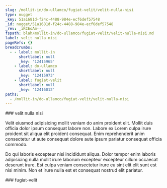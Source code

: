 ```yaml
---
slug: /mollit-in/do-ullamco/fugiat-velit/velit-nulla-nisi
type: nugget
_key: 51a1681d-f24c-4488-984e-ecf6def57548
_id: nugget/51a1681d-f24c-4488-984e-ecf6def57548
_rev: _iKCEoAm--_
fspath: blah/mollit-in/do-ullamco/fugiat-velit/velit-nulla-nisi.md
label: velit nulla nisi
pageRefs: {}
breadcrumbs:
  - - label: mollit-in
      shortlabel: null
      _key: '12415965'
    - label: do-ullamco
      shortlabel: null
      _key: '12415973'
    - label: fugiat-velit
      shortlabel: null
      _key: '12416012'
paths:
  - /mollit-in/do-ullamco/fugiat-velit/velit-nulla-nisi
---
```


<NuggetArea>
<Nugget slug="/mollit-in/do-ullamco/fugiat-velit/velit-nulla-nisi" type="nugget" _key="51a1681d-f24c-4488-984e-ecf6def57548" _id="nugget/51a1681d-f24c-4488-984e-ecf6def57548" _rev="_iKCEoAm--_" fspath="blah/mollit-in/do-ullamco/fugiat-velit/velit-nulla-nisi.md" label="velit nulla nisi" paths="/mollit-in/do-ullamco/fugiat-velit/velit-nulla-nisi">
<NuggetBody>
### velit nulla nisi

Velit eiusmod adipisicing mollit veniam do anim proident elit. Mollit duis officia dolor ipsum consequat labore non. Labore ex Lorem culpa irure proident sit aliqua elit proident consequat. Enim reprehenderit anim consectetur ut aute consequat dolore aute ipsum pariatur consequat officia commodo.

Do qui laboris excepteur nisi incididunt aliqua. Dolor tempor enim laboris adipisicing nulla mollit irure laborum excepteur excepteur cillum occaecat deserunt irure. Est culpa veniam consectetur irure eu sint elit elit sunt est nisi minim. Non et irure nulla est et consequat nostrud elit pariatur.

</NuggetBody>
<Breadcrumbs>
<Crumbs>
<Crumb _key="12415965" label="mollit-in" /><Crumb _key="12415973" label="do-ullamco" /><Crumb _key="12416012" label="fugiat-velit" />
</Crumbs>
</Breadcrumbs>
</Nugget>

<NuggetsInbound>
</NuggetsInbound>
<NuggetsOutbound>
</NuggetsOutbound>
</NuggetArea>
<PassagesInbound>
<Passage direction="inbound" type="passage" _key="12416012" _id="passage/12416012" _rev="_iKCEoAi--_" label="fugiat-velit" passage="fugiat-velit" fspath="blah/mollit-in/do-ullamco/fugiat-velit" paths="/mollit-in/do-ullamco/fugiat-velit" slug="/mollit-in/do-ullamco/fugiat-velit">
<NuggetBody>
### fugiat-velit

</NuggetBody>
<Breadcrumbs>
<Crumbs>
<Crumb _key="12415965" label="mollit-in" /><Crumb _key="12415973" label="do-ullamco" />
</Crumbs>
</Breadcrumbs>
</Passage>

</PassagesInbound>
<PassagesOutbound>
</PassagesOutbound>